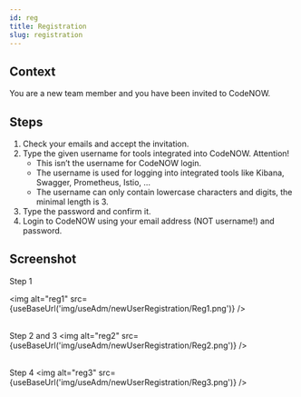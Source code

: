 ```yaml
---
id: reg
title: Registration
slug: registration
---
```



## Context

You are a new team member and you have been invited to CodeNOW.

## Steps

1. Check your emails and accept the invitation.
2. Type the given username for tools integrated into CodeNOW. Attention!
    - This isn’t the username for CodeNOW login.
    - The username is used for logging into integrated tools like Kibana, Swagger, Prometheus, Istio, …
    - The username can only contain lowercase characters and digits, the minimal length is 3.
3. Type the password and confirm it.
4. Login to CodeNOW using your email address (NOT username!) and password.

## Screenshot

Step 1

<img alt="reg1" src={useBaseUrl('img/useAdm/newUserRegistration/Reg1.png')} />
<br/><br/>

Step 2 and 3
<img alt="reg2" src={useBaseUrl('img/useAdm/newUserRegistration/Reg2.png')} />
<br/><br/>

Step 4
<img alt="reg3" src={useBaseUrl('img/useAdm/newUserRegistration/Reg3.png')} />
